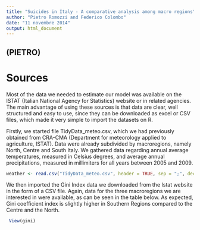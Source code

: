 ```yaml
---
title: "Suicides in Italy - A comparative analysis among macro regions"
author: "Pietro Romozzi and Federico Colombo"
date: "11 novembre 2014"
output: html_document
---
```





(PIETRO)
-------

# Sources

Most of the data we needed to estimate our model was available on the ISTAT (Italian National Agency for Statistics) website 
or in related agencies. The main advantage of using these sources is that data are clear, well structured and easy to use, since 
they can be downloaded as excel or CSV files, which made it very simple to import the datasets on R. 

Firstly, we started file TidyData_meteo.csv, which we had previously obtained from CRA-CMA (Department for meteorology applied to agriculture, ISTAT). Data were already subdivided by macroregions, namely North, Centre and South Italy. We gathered data regarding annual average temperatures, measured in Celsius degrees, and average annual precipitations, measured in millimiters for all years between 2005 and 2009. 

```r
weather <- read.csv("TidyData_meteo.csv", header = TRUE, sep = ";", dec = ",", fill = TRUE)


```

We then imported the Gini Index data we downloaded from the Istat website in the form of a CSV file. Again, data for the three macroregions we are interested in were available, as can be seen in the table below. As expected, Gini coefficient index is slightly higher in Southern Regions compared to the Centre and the North. 

```r
 View(gini)


```

